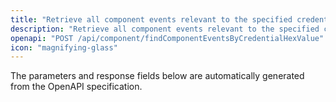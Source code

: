 ```yaml
---
title: "Retrieve all component events relevant to the specified credential hex value"
description: "Retrieve all component events relevant to the specified credential hex value"
openapi: "POST /api/component/findComponentEventsByCredentialHexValue"
icon: "magnifying-glass"
---
```


<Note>
The parameters and response fields below are automatically generated from the OpenAPI specification.
</Note>
